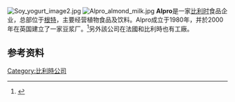 {{Notchinesetitle|time=2021-02-12}}
{{Infobox company
| name = Alpro
| logo = <!-- Alpro 2019 logo.png -->
| type = [[子公司|子公司]]
| industry = [[食品加工业|食品加工业]]
| founded = 1980年5月27日<ref name="tt-alpro">{{cite web|url=http://trendstop.knack.be/nl/detail/420429375/alpro.aspx|title=Alpro|publisher=Trends Top|access-date=2013-08-07|archive-date=2016-03-04|archive-url=https://web.archive.org/web/20160304105612/http://trendstop.knack.be/nl/detail/420429375/alpro.aspx}}</ref>
| founder = [[Vandemoortele_Groep|Vandemoortele Groep]]
| location_city = [[韦弗尔海姆|韦弗尔海姆]]
| location_country = [[比利时|比利时]]
| key_people = Sue Garfitt (CEO) 
| products = soya based vegetarian/vegan products
| num_employees = 1,100 (2017)<ref name="AlproFacts201502">{{cite web|url=https://www.tijd.be/ondernemen/voeding-drank/ceo-alpro-moet-na-16-jaar-vertrekken/9953426.html|title=CEO Alpro moet na 16 jaar vertrekken|date=2017-11-15|website=De Tijd|access-date=2021-02-12|archive-date=2020-09-24|archive-url=https://web.archive.org/web/20200924123527/https://www.tijd.be/ondernemen/voeding-drank/ceo-alpro-moet-na-16-jaar-vertrekken/9953426.html}}</ref>
| parent =  [[达能|达能]] (2016) 
| website = {{URL|https://www.alpro.com/}}
| footnotes = <ref>{{cite web|url=https://kbopub.economie.fgov.be/kbopub/toonondernemingps.html?ondernemingsnummer=420429375|title=Gegevens van de geregistreerde|website=KBO|access-date=2021-02-12|archive-date=2020-10-15|archive-url=https://web.archive.org/web/20201015011857/https://kbopub.economie.fgov.be/kbopub/toonondernemingps.html?ondernemingsnummer=420429375}}</ref>
}}
[[Image:Soy_yogurt_image2.jpg|thumb]]
[[File:Alpro_almond_milk.jpg|thumb]]
'''Alpro'''是一家[[比利时|比利时]]食品企业，总部位于[[根特|根特]]，主要经营植物食品及饮料。Alpro成立于1980年，并於2000年在英国{{en-link|伯顿拉蒂默|Burton Latimer}}建立了一家豆浆厂。<ref>{{Cite web|title=About Alpro|url=https://www.alpro.com/uk/about-alpro|access-date=2021-06-02|website=Alpro.com|language=en-GB|archive-date=2022-02-01|archive-url=https://web.archive.org/web/20220201162450/https://www.alpro.com/uk/about-alpro/}}</ref>另外該公司在法國和比利時也有工廠。

== 参考资料 ==
{{reflist}}

{{达能}}
{{大豆}}

[[Category:比利時公司|Category:比利時公司]]